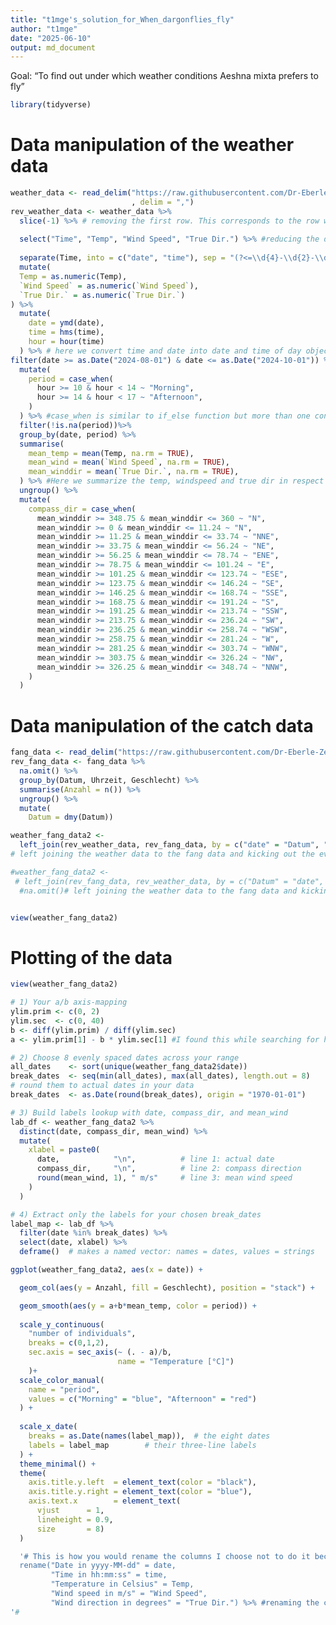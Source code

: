 ```yaml
---
title: "t1mge's_solution_for_When_dargonflies_fly"
author: "t1mge"
date: "2025-06-10"
output: md_document
---
```


Goal: "To find out under which weather conditions Aeshna mixta prefers to fly"

```r
library(tidyverse)
```

# Data manipulation of the weather data
```r
weather_data <- read_delim("https://raw.githubusercontent.com/Dr-Eberle-Zentrum/Data-projects-with-R-and-GitHub/refs/heads/main/Projects/paula0013/Weather_Data_Poland.csv"
                           , delim = ",")
rev_weather_data <- weather_data %>% 
  slice(-1) %>% # removing the first row. This corresponds to the row with units
  
  select("Time", "Temp", "Wind Speed", "True Dir.") %>% #reducing the dataset to the four given varaible
  
  separate(Time, into = c("date", "time"), sep = "(?<=\\d{4}-\\d{2}-\\d{2})\\s(?=\\d{2}:\\d{2}:\\d{2})") %>% # Seperating the time column into time and date with an regex expression trageting specifically the space inbetween 
  mutate(
  Temp = as.numeric(Temp),
  `Wind Speed` = as.numeric(`Wind Speed`),
  `True Dir.` = as.numeric(`True Dir.`)
) %>% 
  mutate(
    date = ymd(date),
    time = hms(time),
    hour = hour(time)
  ) %>% # here we convert time and date into date and time of day objects and extract the hours as a numerical value to make it easier to handle them later and average them in the next step
filter(date >= as.Date("2024-08-01") & date <= as.Date("2024-10-01")) %>% # Here I am filtering the date so that they align with the catch period
  mutate(
    period = case_when(
      hour >= 10 & hour < 14 ~ "Morning",
      hour >= 14 & hour < 17 ~ "Afternoon",
    )
  ) %>% #case_when is similar to if_else function but more than one conditions can be checked, this avoids nesting and is particular functional and readable when needing to compare even more conditions, see later for the compass direction
  filter(!is.na(period))%>% 
  group_by(date, period) %>% 
  summarise(
    mean_temp = mean(Temp, na.rm = TRUE),
    mean_wind = mean(`Wind Speed`, na.rm = TRUE),
    mean_winddir = mean(`True Dir.`, na.rm = TRUE),
  ) %>% #Here we summarize the temp, windspeed and true dir in respect to the date and period 
  ungroup() %>% 
  mutate(
    compass_dir = case_when(
      mean_winddir >= 348.75 & mean_winddir <= 360 ~ "N",
      mean_winddir >= 0 & mean_winddir <= 11.24 ~ "N",
      mean_winddir >= 11.25 & mean_winddir <= 33.74 ~ "NNE",
      mean_winddir >= 33.75 & mean_winddir <= 56.24 ~ "NE",
      mean_winddir >= 56.25 & mean_winddir <= 78.74 ~ "ENE",
      mean_winddir >= 78.75 & mean_winddir <= 101.24 ~ "E",
      mean_winddir >= 101.25 & mean_winddir <= 123.74 ~ "ESE",
      mean_winddir >= 123.75 & mean_winddir <= 146.24 ~ "SE",
      mean_winddir >= 146.25 & mean_winddir <= 168.74 ~ "SSE",
      mean_winddir >= 168.75 & mean_winddir <= 191.24 ~ "S",
      mean_winddir >= 191.25 & mean_winddir <= 213.74 ~ "SSW",
      mean_winddir >= 213.75 & mean_winddir <= 236.24 ~ "SW",
      mean_winddir >= 236.25 & mean_winddir <= 258.74 ~ "WSW",
      mean_winddir >= 258.75 & mean_winddir <= 281.24 ~ "W",
      mean_winddir >= 281.25 & mean_winddir <= 303.74 ~ "WNW",
      mean_winddir >= 303.75 & mean_winddir <= 326.24 ~ "NW",
      mean_winddir >= 326.25 & mean_winddir <= 348.74 ~ "NNW",
    )
  )
```


# Data manipulation of the catch data
```r

fang_data <- read_delim("https://raw.githubusercontent.com/Dr-Eberle-Zentrum/Data-projects-with-R-and-GitHub/refs/heads/main/Projects/paula0013/Fangdaten_Poland.csv") 
rev_fang_data <- fang_data %>% 
  na.omit() %>% 
  group_by(Datum, Uhrzeit, Geschlecht) %>% 
  summarise(Anzahl = n()) %>% 
  ungroup() %>% 
  mutate(
    Datum = dmy(Datum))

weather_fang_data2 <-
  left_join(rev_weather_data, rev_fang_data, by = c("date" = "Datum", "period" = "Uhrzeit"))
# left joining the weather data to the fang data and kicking out the evening catches with the na.omit function

#weather_fang_data2 <-
 # left_join(rev_fang_data, rev_weather_data, by = c("Datum" = "date", "Uhrzeit" = "period")) %>% 
  #na.omit()# left joining the weather data to the fang data and kicking out the evening catches with the na.omit function


view(weather_fang_data2)

```


# Plotting of the data
```r
view(weather_fang_data2)

# 1) Your a/b axis‐mapping
ylim.prim <- c(0, 2)
ylim.sec  <- c(0, 40)
b <- diff(ylim.prim) / diff(ylim.sec)
a <- ylim.prim[1] - b * ylim.sec[1] #I found this while searching for how to implement a 2nd y-aixs on stack-overfolw. I think it scales the axis but if you want to know how it is working please look it up here: https://stackoverflow.com/questions/3099219/ggplot-with-2-y-axes-on-each-side-and-different-scales

# 2) Choose 8 evenly spaced dates across your range
all_dates    <- sort(unique(weather_fang_data2$date))
break_dates  <- seq(min(all_dates), max(all_dates), length.out = 8)
# round them to actual dates in your data
break_dates  <- as.Date(round(break_dates), origin = "1970-01-01")

# 3) Build labels lookup with date, compass_dir, and mean_wind
lab_df <- weather_fang_data2 %>%
  distinct(date, compass_dir, mean_wind) %>%
  mutate(
    xlabel = paste0(
      date,            "\n",          # line 1: actual date
      compass_dir,     "\n",          # line 2: compass direction
      round(mean_wind, 1), " m/s"     # line 3: mean wind speed
    )
  )

# 4) Extract only the labels for your chosen break_dates
label_map <- lab_df %>%
  filter(date %in% break_dates) %>%
  select(date, xlabel) %>%
  deframe()  # makes a named vector: names = dates, values = strings

ggplot(weather_fang_data2, aes(x = date)) +

  geom_col(aes(y = Anzahl, fill = Geschlecht), position = "stack") +

  geom_smooth(aes(y = a+b*mean_temp, color = period)) +
  
  scale_y_continuous(
    "number of individuals", 
    breaks = c(0,1,2), 
    sec.axis = sec_axis(~ (. - a)/b, 
                        name = "Temperature [°C]")
    )+
  scale_color_manual(
    name = "period",
    values = c("Morning" = "blue", "Afternoon" = "red")
  ) +
  
  scale_x_date(
    breaks = as.Date(names(label_map)),  # the eight dates
    labels = label_map        # their three-line labels 
  ) +
  theme_minimal() +
  theme(
    axis.title.y.left  = element_text(color = "black"),
    axis.title.y.right = element_text(color = "blue"),
    axis.text.x        = element_text(
      vjust      = 1,
      lineheight = 0.9,
      size       = 8)
  )
```





```r
  '# This is how you would rename the columns I choose not to do it because the long name are very cluncky and dont provide any value during the creation the plots
  rename("Date in yyyy-MM-dd" = date,
         "Time in hh:mm:ss" = time,
         "Temperature in Celsius" = Temp, 
         "Wind speed in m/s" = "Wind Speed",
         "Wind direction in degrees" = "True Dir.") %>% #renaming the columns
'# 
```


